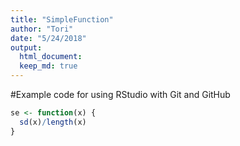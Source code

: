 ```yaml
---
title: "SimpleFunction"
author: "Tori"
date: "5/24/2018"
output: 
  html_document:
  keep_md: true
---
```

#Example code for using RStudio with Git and GitHub

```r
se <- function(x) {
  sd(x)/length(x)
}
```